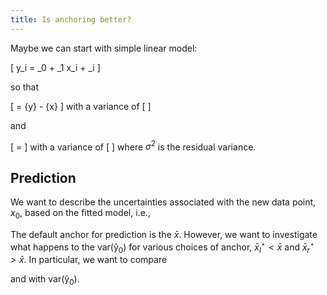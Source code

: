 ```yaml
---
title: Is anchoring better?
---
```



\newcommand{\yH}{\hat{y}_0}
\newcommand{\yHStarl}{\hat{y}_{0l}^\star}
\newcommand{\yHStarr}{\hat{y}_{0r}^\star}
\newcommand{\xHS}{\bar{x}^\star}
\newcommand{\bH}{\hat{\beta}_1}
\newcommand{\bh}{\hat{\beta}_0}
\newcommand{\sxxb}{\sum{(x_i - \bar{x})^2}}
\newcommand{\sxxbsl}{\sum{(x_i - \xHS_l)^2}}
\newcommand{\sxxbsr}{\sum{(x_i - \xHS_r)^2}}
\newcommand{\var}[1]{\mathrm{var(#1)}}
\newcommand{\ss}{\sigma^2}
\newcommand{\varbH}{\frac{\ss}{\sxxb}}
\newcommand{\varbh}{\ss\left(\frac{1}{n} + \frac{\bar{x}^2}{\sxxb} \right)}


Maybe we can start with simple linear model:



\[
y_i = \beta_0 + \beta_1 x_i + \epsilon_i
\]

so that

\[
\hat{\beta_0} = \bar{y} - \bH\bar{x} 
\]
with a variance of 
\[
\varbh
\]


and 

\[
\bH = \frac{\sum{(x_i - \bar{x})}(y_i - \bar{y})}{\sxxb}
\]
with a variance of 
\[
\varbH
\]
where $\ss$ is the residual variance.

## Prediction

We want to describe the uncertainties associated with the new data point, $x_0$, based on the fitted model, i.e., 

\begin{align}
\var{\yH} &= \var{\bh + \bH x_0}\\
&= \varbh + \varbH - 2\ss\frac{x_0\bar{x}}{\sxxb}\\
&= \ss \left(\frac{1}{n} + \frac{(x_0 - \bar{x})^2}{\sxxb}\right).
\end{align}

The default anchor for prediction is the $\bar{x}$. However, we want to investigate what happens to the $\var{\yH}$ for various choices of anchor, $\xHS_l < \bar{x}$ and $\xHS_r > \bar{x}$. In particular, we want to compare

\begin{align}
\var{\yHStarl} = \ss \left(\frac{1}{n} + \frac{(x_0 - \xHS_l)^2}{\sxxbsl}\right)
\end{align}
and 
\begin{align}
\var{\yHStarr} = \ss \left(\frac{1}{n} + \frac{(x_0 - \xHS_r)^2}{\sxxbsr}\right)
\end{align}
with $\var{\yH}$.
